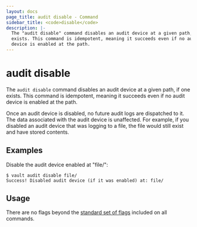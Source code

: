 ```yaml
---
layout: docs
page_title: audit disable - Command
sidebar_title: <code>disable</code>
description: |-
  The "audit disable" command disables an audit device at a given path, if one
  exists. This command is idempotent, meaning it succeeds even if no audit
  device is enabled at the path.
---
```


# audit disable

The `audit disable` command disables an audit device at a given path, if one
exists. This command is idempotent, meaning it succeeds even if no audit device
is enabled at the path.

Once an audit device is disabled, no future audit logs are dispatched to it. The
data associated with the audit device is unaffected. For example, if you
disabled an audit device that was logging to a file, the file would still exist
and have stored contents.

## Examples

Disable the audit device enabled at "file/":

```text
$ vault audit disable file/
Success! Disabled audit device (if it was enabled) at: file/
```

## Usage

There are no flags beyond the [standard set of flags](/docs/commands/index.html)
included on all commands.

